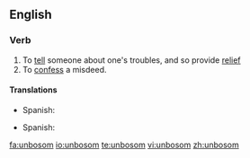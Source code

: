 ==English==
===Verb===
{{en-verb}}
# To [[tell]] someone about one's troubles, and so provide [[relief]]
# To [[confess]] a misdeed.

====Translations====
{{sense|tell troubles}}
* Spanish:{{t|es|desahogarse}}

{{sense|confess}}
* Spanish:{{t-|es|confesar}}

[[fa:unbosom]]
[[io:unbosom]]
[[te:unbosom]]
[[vi:unbosom]]
[[zh:unbosom]]